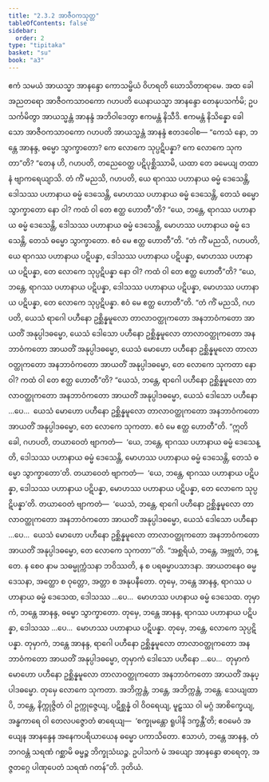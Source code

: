 ```yaml
---
title: "2.3.2 အာဇီဝကသုတ္တ"
tableOfContents: false
sidebar:
  order: 2
type: "tipitaka"
basket: "su"
book: "a3"
---
```



<DynamicBreadcrumb />

<Division number="73" book="a3" e="ch" v="15" p="218">

<Paragraph number="664" book="a3">
ဧကံ သမယံ အာယသ္မာ အာနန္ဒော ကောသမ္ဗိယံ ဝိဟရတိ ဃောသိတာရာမေ. အထ ခေါ အညတရော အာဇီဝကသာဝကော ဂဟပတိ ယေနာယသ္မာ အာနန္ဒော တေနုပသင်္ကမိ; ဥပသင်္ကမိတွာ အာယသ္မန္တံ အာနန္ဒံ အဘိဝါဒေတွာ ဧကမန္တံ နိသီဒိ. ဧကမန္တံ နိသိန္နော ခေါ သော အာဇီဝကသာဝကော ဂဟပတိ အာယသ္မန္တံ အာနန္ဒံ ဧတဒဝေါစ—
</Paragraph>

<Paragraph number="665" book="a3">
“ကေသံ နော, ဘန္တေ အာနန္ဒ, ဓမ္မော သွာက္ခာတော? ကေ လောကေ သုပ္ပဋိပန္နာ? ကေ လောကေ သုကတာ”တိ? “တေန ဟိ, ဂဟပတိ, တညေဝေတ္ထ ပဋိပုစ္ဆိဿာမိ, ယထာ တေ ခမေယျ တထာ နံ ဗျာကရေယျာသိ. တံ ကိံ မညသိ, ဂဟပတိ, ယေ ရာဂဿ ပဟာနာယ ဓမ္မံ ဒေသေန္တိ, ဒေါသဿ ပဟာနာယ ဓမ္မံ ဒေသေန္တိ, မောဟဿ ပဟာနာယ ဓမ္မံ ဒေသေန္တိ, တေသံ ဓမ္မော သွာက္ခာတော နော ဝါ? ကထံ ဝါ တေ ဧတ္ထ ဟောတီ”တိ? “ယေ, ဘန္တေ, ရာဂဿ ပဟာနာယ ဓမ္မံ ဒေသေန္တိ, ဒေါသဿ ပဟာနာယ ဓမ္မံ ဒေသေန္တိ, မောဟဿ ပဟာနာယ ဓမ္မံ ဒေသေန္တိ, တေသံ ဓမ္မော သွာက္ခာတော. ဧဝံ မေ ဧတ္ထ ဟောတီ”တိ.
</Paragraph>

<Paragraph number="666" book="a3">
“တံ ကိံ မညသိ, ဂဟပတိ, ယေ ရာဂဿ ပဟာနာယ ပဋိပန္နာ, ဒေါသဿ ပဟာနာယ ပဋိပန္နာ, မောဟဿ ပဟာနာယ ပဋိပန္နာ, တေ လောကေ သုပ္ပဋိပန္နာ နော ဝါ? ကထံ ဝါ တေ ဧတ္ထ ဟောတီ”တိ? “ယေ, ဘန္တေ, ရာဂဿ ပဟာနာယ ပဋိပန္နာ, ဒေါသဿ ပဟာနာယ ပဋိပန္နာ, မောဟဿ ပဟာနာယ ပဋိပန္နာ, တေ လောကေ သုပ္ပဋိပန္နာ. ဧဝံ မေ ဧတ္ထ ဟောတီ”တိ.
</Paragraph>

<Paragraph number="667" book="a3">
“တံ ကိံ မညသိ, ဂဟပတိ, ယေသံ ရာဂေါ ပဟီနော ဥစ္ဆိန္နမူလော တာလာဝတ္ထုကတော အနဘာဝံကတော အာယတိံ အနုပ္ပါဒဓမ္မော, ယေသံ ဒေါသော ပဟီနော ဥစ္ဆိန္နမူလော တာလာဝတ္ထုကတော အနဘာဝံကတော အာယတိံ အနုပ္ပါဒဓမ္မော, ယေသံ မောဟော ပဟီနော ဥစ္ဆိန္နမူလော တာလာဝတ္ထုကတော အနဘာဝံကတော အာယတိံ အနုပ္ပါဒဓမ္မော, တေ လောကေ သုကတာ နော ဝါ? ကထံ ဝါ တေ ဧတ္ထ ဟောတီ”တိ? “ယေသံ, ဘန္တေ, ရာဂေါ ပဟီနော ဥစ္ဆိန္နမူလော တာလာဝတ္ထုကတော အနဘာဝံကတော အာယတိံ အနုပ္ပါဒဓမ္မော, ယေသံ ဒေါသော ပဟီနော …ပေ…  ယေသံ မောဟော ပဟီနော ဥစ္ဆိန္နမူလော တာလာဝတ္ထုကတော အနဘာဝံကတော အာယတိံ အနုပ္ပါဒဓမ္မော, တေ လောကေ သုကတာ. ဧဝံ မေ ဧတ္ထ ဟောတီ”တိ.
</Paragraph>

<Paragraph number="668" book="a3">
“ဣတိ ခေါ, ဂဟပတိ, တယာဝေတံ ဗျာကတံ—  ‘ယေ, ဘန္တေ, ရာဂဿ ပဟာနာယ ဓမ္မံ ဒေသေန္တိ, ဒေါသဿ ပဟာနာယ ဓမ္မံ ဒေသေန္တိ, မောဟဿ ပဟာနာယ ဓမ္မံ ဒေသေန္တိ, တေသံ ဓမ္မော သွာက္ခာတော’တိ. တယာဝေတံ ဗျာကတံ—  ‘ယေ, ဘန္တေ, ရာဂဿ ပဟာနာယ ပဋိပန္နာ, ဒေါသဿ ပဟာနာယ ပဋိပန္နာ, မောဟဿ ပဟာနာယ ပဋိပန္နာ, တေ လောကေ သုပ္ပဋိပန္နာ’တိ. တယာဝေတံ ဗျာကတံ—  ‘ယေသံ, ဘန္တေ, ရာဂေါ ပဟီနော ဥစ္ဆိန္နမူလော တာလာဝတ္ထုကတော အနဘာဝံကတော အာယတိံ အနုပ္ပါဒဓမ္မော, ယေသံ ဒေါသော ပဟီနော …ပေ…  ယေသံ မောဟော ပဟီနော ဥစ္ဆိန္နမူလော တာလာဝတ္ထုကတော အနဘာဝံကတော အာယတိံ အနုပ္ပါဒဓမ္မော, တေ လောကေ သုကတာ’”တိ.
</Paragraph>

<Paragraph number="669" book="a3">
“အစ္ဆရိယံ, ဘန္တေ, အဗ္ဘုတံ, ဘန္တေ. န စေဝ နာမ သဓမ္မုက္ကံသနာ ဘဝိဿတိ, န စ ပရဓမ္မာပသာဒနာ. အာယတနေဝ ဓမ္မဒေသနာ, အတ္ထော စ ဝုတ္တော, အတ္တာ စ အနုပနီတော. တုမှေ, ဘန္တေ အာနန္ဒ, ရာဂဿ ပဟာနာယ ဓမ္မံ ဒေသေထ, ဒေါသဿ …ပေ…  မောဟဿ ပဟနာယ ဓမ္မံ ဒေသေထ. တုမှာကံ, ဘန္တေ အာနန္ဒ, ဓမ္မော သွာက္ခာတော. တုမှေ, ဘန္တေ အာနန္ဒ, ရာဂဿ ပဟာနာယ ပဋိပန္နာ, ဒေါသဿ …ပေ…  မောဟဿ ပဟာနာယ ပဋိပန္နာ. တုမှေ, ဘန္တေ, လောကေ သုပ္ပဋိပန္နာ. တုမှာကံ, ဘန္တေ အာနန္ဒ, ရာဂေါ ပဟီနော ဥစ္ဆိန္နမူလော တာလာဝတ္ထုကတော အနဘာဝံကတော အာယတိံ အနုပ္ပါဒဓမ္မော, တုမှာကံ ဒေါသော ပဟီနော …ပေ…  တုမှာကံ မောဟော ပဟီနော ဥစ္ဆိန္နမူလော တာလာဝတ္ထုကတော အနဘာဝံကတော အာယတိံ အနုပ္ပါဒဓမ္မော. တုမှေ လောကေ သုကတာ.
</Paragraph>

<Paragraph number="670" book="a3">
အဘိက္ကန္တံ, ဘန္တေ, အဘိက္ကန္တံ, ဘန္တေ. သေယျထာပိ, ဘန္တေ, နိက္ကုဇ္ဇိတံ ဝါ ဥက္ကုဇ္ဇေယျ, ပဋိစ္ဆန္နံ ဝါ ဝိဝရေယျ, မူဠှဿ ဝါ မဂ္ဂံ အာစိက္ခေယျ, အန္ဓကာရေ ဝါ တေလပဇ္ဇောတံ ဓာရေယျ—  ‘စက္ခုမန္တော ရူပါနိ ဒက္ခန္တီ’တိ; ဧဝမေဝံ အယျေန အာနန္ဒေန အနေကပရိယာယေန ဓမ္မော ပကာသိတော. ဧသာဟံ, ဘန္တေ အာနန္ဒ, တံ ဘဂဝန္တံ သရဏံ ဂစ္ဆာမိ ဓမ္မဉ္စ ဘိက္ခုသံဃဉ္စ. ဥပါသကံ မံ အယျော အာနန္ဒော ဓာရေတု, အဇ္ဇတဂ္ဂေ ပါဏုပေတံ သရဏံ ဂတန်”တိ.

</Paragraph>
</Division>

<Paragraph number="671" type="center" book="a3">
ဒုတိယံ.
</Paragraph>